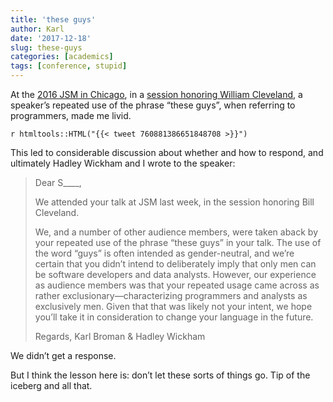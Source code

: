 ```yaml
---
title: 'these guys'
author: Karl
date: '2017-12-18'
slug: these-guys
categories: [academics]
tags: [conference, stupid]
---
```


At the
[2016 JSM in Chicago](https://ww2.amstat.org/meetings/jsm/2016/),
in a
[session honoring William Cleveland](https://ww2.amstat.org/meetings/jsm/2016/onlineprogram/ActivityDetails.cfm?SessionID=212769),
a speaker's repeated use of the phrase "these guys", when referring to
programmers, made me livid.

`r htmltools::HTML("{{< tweet 760881386651848708 >}}")`

This led to considerable discussion about whether and how to respond,
and ultimately Hadley Wickham and I wrote to the speaker:

> Dear S____,
>
> We attended your talk at JSM last week, in the session honoring Bill Cleveland.
>
> We, and a number of other audience members, were taken aback by your repeated use of the phrase "these guys" in your talk. The use of the word "guys" is often intended as gender-neutral, and we're certain that you didn't intend to deliberately imply that only men can be software developers and data analysts. However, our experience as audience members was that your repeated usage came across as rather exclusionary---characterizing programmers and analysts as exclusively men. Given that that was likely not your intent, we hope you'll take it in consideration to change your language in the future.
>
> Regards,
> Karl Broman & Hadley Wickham

We didn't get a response.

But I think the lesson here is: don't let these sorts of things go.
Tip of the iceberg and all that.
